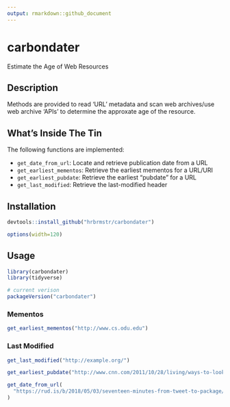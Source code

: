 ```yaml
---
output: rmarkdown::github_document
---
```


# carbondater

Estimate the Age of Web Resources

## Description

Methods are provided to read 'URL' metadata and scan web archives/use
web archive 'APIs' to determine the approxate age of the resource.

## What's Inside The Tin

The following functions are implemented:

- `get_date_from_url`:	Locate and retrieve publication date from a URL
- `get_earliest_mementos`:	Retrieve the earliest mementos for a URL/URI
- `get_earliest_pubdate`:	Retrieve the earliest "pubdate" for a URL
- `get_last_modified`:	Retrieve the last-modified header

## Installation

```r
devtools::install_github("hrbrmstr/carbondater")
```

```r
options(width=120)
```

## Usage

```r
library(carbondater)
library(tidyverse)

# current verison
packageVersion("carbondater")

```

### Mementos

```r
get_earliest_mementos("http://www.cs.odu.edu")
```

### Last Modified

```r
get_last_modified("http://example.org/")
```

```r
get_earliest_pubdate("http://www.cnn.com/2011/10/28/living/ways-to-look-better-is/index.html")
```

```r
get_date_from_url(
  "https://rud.is/b/2018/05/03/seventeen-minutes-from-tweet-to-package/"
)
```